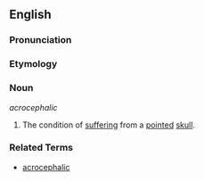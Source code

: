 ==English==

===Pronunciation===
{{substub}}

===Etymology===
{{etystub}}

===Noun===
''acrocephalic''

# The condition of [[suffer|suffering]] from a [[pointed]] [[skull]].

===Related Terms===
* [[acrocephalic]]